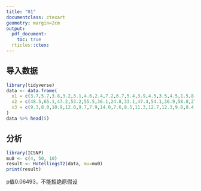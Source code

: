 ```yaml
---
title: "01"
documentclass: ctexart
geometry: margin=2cm
output:
  pdf_document:
    toc: true
  rticles::ctex:
---
```


## 导入数据

```r
library(tidyverse)
data <- data.frame(
  x1 = c(3.7,5.7,3.8,3.2,3.1,4.6,2.4,7.2,6.7,5.4,3.9,4.5,3.5,4.5,1.5,8.5,4.5,6.5,4.1,5.5),
  x2 = c(48.5,65.1,47.2,53.2,55.5,36.1,24.8,33.1,47.4,54.1,36.9,58.8,27.8,40.2,13.5,56.4,71.6,52.8,44.1,40.9),
  x3 = c(9.3,8.0,10.9,12.0,9.7,7.9,14.0,7.6,8.5,11.3,12.7,12.3,9.8,8.4,10.1,7.1,8.2,10.9,11.2,9.4)
)
data %>% head(5)
```

## 分析

```r
library(ICSNP)
mu0 <- c(4, 50, 10)
result <- HotellingsT2(data, mu=mu0)
print(result)
```
p值0.06493，不能拒绝原假设
